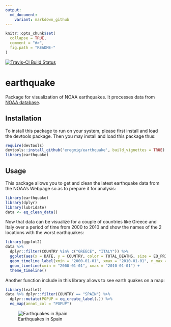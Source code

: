 ```yaml
---
output:
  md_document:
    variant: markdown_github
---
```


<!-- README.md is generated from README.Rmd. Please edit that file -->

```r
knitr::opts_chunk$set(
  collapse = TRUE,
  comment = "#>",
  fig.path = "README-"
)
```

[![Travis-CI Build Status](https://travis-ci.org/eregmig/earthquake.svg?branch=master)](https://travis-ci.org/eregmig/earthquake)


# earthquake

Package for visualization of NOAA earthquakes. It processes data from [NOAA database](https://www.ngdc.noaa.gov/nndc/struts/form?t=101650&s=1&d=1).

## Installation

To install this package to run on your system, please first install and load the devtools package. Then you may install and load this package thus:

```r
require(devtools)
devtools::install_github('eregmig/earthquake', build_vignettes = TRUE)
library(earthquake)
```

## Usage

This package allows you to get and clean the latest earthquake data from the NOAA's Webpage so as to prepare it for analysis:

```r
library(earthquake)
library(dplyr)
library(lubridate)
data <- eq_clean_data()
```

Now that data can be visualize for a couple of countries like Greece and Italy over a period of time from 2000 to 2010 and show the names of the 2 locations with the worst earthquakes:

```r
library(ggplot2)
data %>% 
  dplyr::filter(COUNTRY %in% c("GREECE", "ITALY")) %>%
  ggplot(aes(x = DATE, y = COUNTRY, color = TOTAL_DEATHS, size = EQ_PRIMARY, magnitude = EQ_PRIMARY, label = LOCATION_NAME)) +
  geom_timeline_label(xmin = "2000-01-01", xmax = "2010-01-01", n_max = 2, angle = 60) +
  geom_timeline(xmin = "2000-01-01", xmax = "2010-01-01") +
  theme_timeline()
```

Another function include in this library allows to see earth quakes on a map:

```r
library(leaflet)
data %>% dplyr::filter(COUNTRY == "SPAIN") %>%
  dplyr::mutate(POPUP = eq_create_label(.)) %>%
  eq_map(annot_col = "POPUP")
```
![Earthquakes in Spain](./README-map-1.png)
